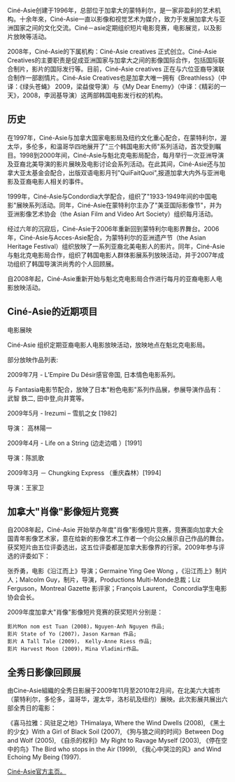 {{NotChineseTitle|time=2015-12-14T04:29:23+00:00}}
Ciné-Asie创建于1996年，总部位于加拿大的蒙特利尔，是一家非盈利的艺术机构。十余年來，Ciné-Asie一直以影像和视觉艺术为媒介，致力于发展加拿大与亚洲国家之间的文化交流。Ciné－asie定期组织短片电影竞赛，电影展览，以及影片放映等活动。

2008年，Ciné-Asie的下属机构：Ciné-Asie creatives 正式创立。Ciné-Asie Creatives的主要职责是促成亚洲国家与加拿大之间的影像国际合作，包括国际联合制片，影片的国际发行等。目前，Ciné-Asie creatives 正在与六位亚裔导演联合制作一部剧情片。Ciné-Asie Creatives也是加拿大唯一拥有《Breathless》（中译：《绿头苍蝇》 2009，梁益俊导演）与《My Dear Enemy》（中译：《精彩的一天》，2008，李润基导演）这两部韩国电影发行权的机构。


== 历史 ==

在1997年，Ciné-Asie与加拿大国家电影局及纽约文化重心配合，在蒙特利尔，渥太华，多伦多，和温哥华四地展开了"三个韩国电影大师"系列活动，首次受到瞩目。1998到2000年间，Ciné-Asie与魁北克电影局配合，每月举行一次亚洲导演及亚裔北美导演的影片展映及电影讨论会系列活动。在此其间，Ciné-Asie还与加拿大亚太基金会配合，出版双语电影月刊"QuiFaitQuoi",报道加拿大内外与亚洲电影及亚裔电影人相关的事件。

1999年，Ciné-Asie与Condordia大学配合，组织了"1933-1949年间的中国电影"展映系列活动。同年，Ciné-Asie在蒙特利尔主办了"美亚国际影像节"，并为亚洲影像艺术协会（the Asian Film and Video Art Society）组织每月活动。

经过六年的沉寂后，Ciné-Asie于2006年重新回到蒙特利尔电影界舞台。2006年，Ciné-Asie与Acces-Asie配合，为蒙特利尔的亚洲遗产节（the Asian Heritage Festival）组织放映了一系列亚裔北美电影人的影片。同年，Ciné-Asie与魁北克电影局合作，组织了韩国电影人群体影展系列放映活动，并于2007年成功组织了韩国导演洪尚秀的个人回顾展。

自2008年起，Ciné-Asie重新开始与魁北克电影局合作进行每月的亚裔电影人电影放映活动。


== Ciné-Asie的近期项目 ==

电影展映

Ciné-Asie 组织定期亚裔电影人电影放映活动，放映地点在魁北克电影局。 

部分放映作品列表:

2009年7月 - L’Empire Du Désir感官帝国, 日本情色电影系列。

与 Fantasia电影节配合，放映了日本"粉色电影"系列作品展，参展导演作品有：武智 鉄二, 田中登,向井寛等。

2009年5月 - Irezumi – 雪肌之女  [1982]

导演： 高林陽一

2009年4月 - Life on a String (边走边唱 ）[1991]

导演：陈凯歌

2009年3月 － Chungking Express （重庆森林）[1994]

导演：王家卫


== 加拿大"肖像"影像短片竞赛 ==

自2008年起，Ciné-Asie 开始举办年度"肖像"影像短片竞赛，竞赛面向加拿大全国青年影像艺术家，意在给新的影像艺术工作者一个向公众展示自己作品的舞台。获奖短片由五位评委选出，这五位评委都是加拿大影像界的行家。2009年参与评选的评委如下：

张乔勇，电影《沿江而上》导演；Germaine Ying Gee Wong ，《沿江而上》制片人；Malcolm Guy，制片，导演，Productions Multi-Monde总裁；Liz Ferguson，Montreal Gazette 影评家；François Laurent， Concordia学生电影协会会长。

2009年度加拿大"肖像"影像短片竞赛的获奖短片分别是： 

 影片Mon nom est Tuan (2008)，Nguyen-Anh Nguyen 作品; 
 影片 State of Yo (2007)，Jason Karman 作品; 
 影片 A Tall Tale (2009)， Kelly-Anne Riess 作品;
 影片 Harvest Moon (2009)，Mina Vladimir作品。


== 全秀日影像回顾展 ==

由Cine-Asie組織的全秀日影展于2009年11月至2010年2月间，在北美六大城市（蒙特利尔，多伦多，温哥华，渥太华，洛杉矶及纽约）展映。此次影展共展出六部全秀日的電影： 

《喜马拉雅：风驻足之地》THimalaya, Where the Wind Dwells (2008), 
《黑土的少女》With a Girl of Black Soil (2007), 
《狗与狼之间的时间》Between Dog and Wolf (2005), 
《自杀的权利》My Right to Ravage Myself (2003), 
《停在空中的鸟》The Bird who stops in the Air (1999), 
《我心中哭泣的风》and Wind Echoing My Being (1997).

[https://web.archive.org/web/20180314062445/http://cineasie.ca/  Ciné-Asie官方主页。]
